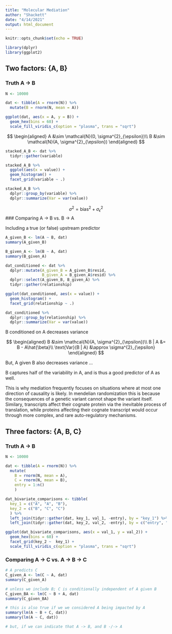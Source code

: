 ```yaml
---
title: "Molecular Mediation"
author: "Shackett"
date: "4/14/2021"
output: html_document
---
```


```r
knitr::opts_chunk$set(echo = TRUE)
```

```r
library(dplyr)
library(ggplot2)
```


## Two factors: {A, B}

### Truth A -> B

```r
N <- 10000

dat <- tibble(A = rnorm(N)) %>%
  mutate(B = rnorm(N, mean = A))

ggplot(dat, aes(x = A, y = B)) +
  geom_hex(bins = 60) +
  scale_fill_viridis_c(option = "plasma", trans = "sqrt")
```

$$
\begin{aligned}
A &\sim \mathcal{N}(0, \sigma^{2}_{\epsilon})\\
B &\sim \mathcal{N}(A, \sigma^{2}_{\epsilon})
\end{aligned}
$$

```r
stacked_A_B <- dat %>%
  tidyr::gather(variable)

stacked_A_B %>%
  ggplot(aes(x = value)) +
  geom_histogram() +
  facet_grid(variable ~ .)

stacked_A_B %>%
  dplyr::group_by(variable) %>%
  dplyr::summarize(Var = var(value))
```

$$
\sigma^{2} = \text{bias}^{2} + \sigma^{2}_{\epsilon}
$$
### Comparing A -> B vs. B -> A

Including a true (or false) upstream predictor 

```r
A_given_B <- lm(A ~ B, dat)
summary(A_given_B)

B_given_A <- lm(B ~ A, dat)
summary(B_given_A)
```

```r
dat_conditioned <- dat %>%
  dplyr::mutate(A_given_B = A_given_B$resid,
                B_given_A = B_given_A$resid) %>%
  dplyr::select(A_given_B, B_given_A) %>%
  tidyr::gather(relationship)

ggplot(dat_conditioned, aes(x = value)) +
  geom_histogram() +
  facet_grid(relationship ~ .)

dat_conditioned %>%
  dplyr::group_by(relationship) %>%
  dplyr::summarize(Var = var(value))
```

B conditioned on A decreases variance

$$
\begin{aligned}
B &\sim \mathcal{N}(A, \sigma^{2}_{\epsilon})\\
B | A &= B - A\hat{\beta}\\
\text{Var}(B | A) &\approx \sigma^{2}_{\epsilon}
\end{aligned}
$$

But, A given B also decreases variance ...

B captures half of the variability in A, and is thus a good predictor of A as well.

This is why mediation frequently focuses on situations where at most one direction of causality is likely. In mendelian randomization this is because the consequences of a genetic variant cannot shape the variant itself. Similary, transcripts affect their cognate protein via the inevitable process of translation, while proteins affecting their cognate transcript would occur through more complex, and rare auto-regulatory mechanisms.

## Three factors: {A, B, C}

### Truth A -> B

```r
N <- 10000

dat <- tibble(A = rnorm(N)) %>%
  mutate(
    B = rnorm(N, mean = A),
    C = rnorm(N, mean = B),
    entry = 1:n()
    )

dat_bivariate_comparisons <- tibble(
  key_1 = c("A", "A", "B"),
  key_2 = c("B", "C", "C")
  ) %>%
  left_join(tidyr::gather(dat, key_1, val_1, -entry), by = "key_1") %>%
  left_join(tidyr::gather(dat, key_2, val_2, -entry), by = c("entry", "key_2"))

ggplot(dat_bivariate_comparisons, aes(x = val_1, y = val_2)) +
  geom_hex(bins = 60) +
  facet_grid(key_2 ~  key_1) +
  scale_fill_viridis_c(option = "plasma", trans = "sqrt")
```

### Comparing A -> C vs. A -> B -> C

```r
# A predicts C
C_given_A <- lm(C ~ A, dat)
summary(C_given_A)

# unless we include B; C is conditionally independent of A given B
C_given_BA <- lm(C ~ B + A, dat)
summary(C_given_BA)

# this is also true if we we considered A being impacted by A
summary(lm(A ~ B + C, dat))
summary(lm(A ~ C, dat))

# but, if we can indicate that A -> B, and B -/-> A


```
